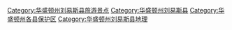 [[Category:华盛顿州刘易斯县旅游景点|Category:华盛顿州刘易斯县旅游景点]]
[[Category:华盛顿州刘易斯县|Category:华盛顿州刘易斯县]]
[[Category:华盛顿州各县保护区|Category:华盛顿州各县保护区]]
[[Category:华盛顿州刘易斯县地理|Category:华盛顿州刘易斯县地理]]